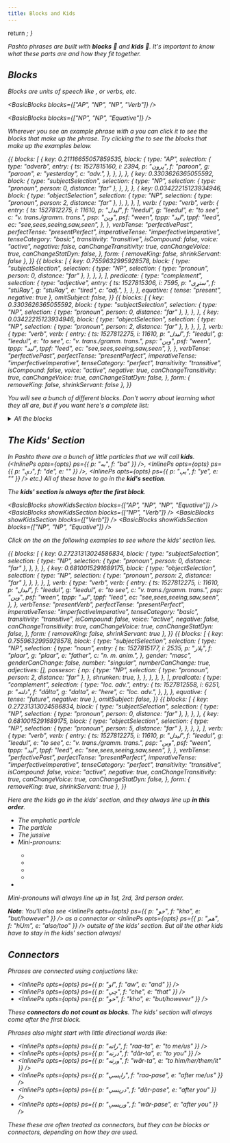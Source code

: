 ```yaml
---
title: Blocks and Kids
---
```



  return <i className="mx-1 fas fa-cubes" />;
}

Pashto phrases are built with **blocks** 🧱 and **kids** 👶. It's important to know what these parts are and how they fit together.

## Blocks

Blocks are units of speech like <NP text="NPs" />, <AP text="APs" /> or verbs, etc.

<BasicBlocks blocks={["AP", "NP", "NP", "Verb"]} />

<BasicBlocks blocks={["NP", "NP", "Equative"]} />

Wherever you see an example phrase with a <BlocksIcon /> you can click it to see the blocks that make up the phrase. Try clicking the <BlocksIcon /> to see the blocks that make up the examples below.

<EditableVPEx opts={opts} noEdit>
  {{
    blocks: [
      {
        key: 0.21116655057859535,
        block: {
          type: "AP",
          selection: {
            type: "adverb",
            entry: {
              ts: 1527815160,
              i: 2394,
              p: "پرون",
              f: "paroon",
              g: "paroon",
              e: "yesterday",
              c: "adv.",
            },
          },
        },
      },
      {
        key: 0.3303626365055592,
        block: {
          type: "subjectSelection",
          selection: {
            type: "NP",
            selection: { type: "pronoun", person: 0, distance: "far" },
          },
        },
      },
      {
        key: 0.03422215123934946,
        block: {
          type: "objectSelection",
          selection: {
            type: "NP",
            selection: { type: "pronoun", person: 2, distance: "far" },
          },
        },
      },
    ],
    verb: {
      type: "verb",
      verb: {
        entry: {
          ts: 1527812275,
          i: 11610,
          p: "لیدل",
          f: "leedul",
          g: "leedul",
          e: "to see",
          c: "v. trans./gramm. trans.",
          psp: "وین",
          psf: "ween",
          tppp: "لید",
          tppf: "leed",
          ec: "see,sees,seeing,saw,seen",
        },
      },
      verbTense: "perfectivePast",
      perfectTense: "presentPerfect",
      imperativeTense: "imperfectiveImperative",
      tenseCategory: "basic",
      transitivity: "transitive",
      isCompound: false,
      voice: "active",
      negative: false,
      canChangeTransitivity: true,
      canChangeVoice: true,
      canChangeStatDyn: false,
    },
    form: { removeKing: false, shrinkServant: false },
  }}
</EditableVPEx>

<EditableEPEx opts={opts} noEdit hideOmitSubject>
  {{
    blocks: [
      {
        key: 0.7559632995928578,
        block: {
          type: "subjectSelection",
          selection: {
            type: "NP",
            selection: { type: "pronoun", person: 0, distance: "far" },
          },
        },
      },
    ],
    predicate: {
        type: "complement",
        selection: {
          type: "adjective",
          entry: {
            ts: 1527815306,
            i: 7595,
            p: "ستړی",
            f: "stúRay",
            g: "stuRay",
            e: "tired",
            c: "adj.",
          },
        },
      },
    equative: { tense: "present", negative: true },
    omitSubject: false,
  }}
</EditableEPEx>

<EditableVPEx opts={opts} noEdit>
  {{
    blocks: [
      {
        key: 0.3303626365055592,
        block: {
          type: "subjectSelection",
          selection: {
            type: "NP",
            selection: { type: "pronoun", person: 0, distance: "far" },
          },
        },
      },
      {
        key: 0.03422215123934946,
        block: {
          type: "objectSelection",
          selection: {
            type: "NP",
            selection: { type: "pronoun", person: 2, distance: "far" },
          },
        },
      },
    ],
    verb: {
      type: "verb",
      verb: {
        entry: {
          ts: 1527812275,
          i: 11610,
          p: "لیدل",
          f: "leedul",
          g: "leedul",
          e: "to see",
          c: "v. trans./gramm. trans.",
          psp: "وین",
          psf: "ween",
          tppp: "لید",
          tppf: "leed",
          ec: "see,sees,seeing,saw,seen",
        },
      },
      verbTense: "perfectivePast",
      perfectTense: "presentPerfect",
      imperativeTense: "imperfectiveImperative",
      tenseCategory: "perfect",
      transitivity: "transitive",
      isCompound: false,
      voice: "active",
      negative: true,
      canChangeTransitivity: true,
      canChangeVoice: true,
      canChangeStatDyn: false,
    },
    form: { removeKing: false, shrinkServant: false },
  }}
</EditableVPEx>

You will see a bunch of different blocks. Don't worry about learning what they all are, but if you want here's a complete list:

<details>

{" "}
<summary>All the blocks</summary>

  <ul>
    <li>
      <NP />
    </li>
    <li>
      <AP />
    </li>
    <li>
      <Complement text="Complement" />
    </li>
    <li>Verb</li>
    <li>
      The perfective head of a Verb (a perfective prefix like{" "}
      <InlinePs opts={opts} ps={{ p: "و", f: "oo", e: "" }} />)
    </li>
    <li>Equative</li>
    <li>Past Participle (in a perfect verb)</li>
    <li>
      The negative <InlinePs opts={opts} ps={{ p: "نه", f: "nú", e: "not" }} />{" "}
      or <InlinePs opts={opts} ps={{ p: "مه", f: "mú", e: "don't" }} />
    </li>
    <li>
      The ability auxilary verb (ie. the{" "}
      <InlinePs opts={opts} ps={{ p: "شي", f: "shee" }} /> in{" "}
      <InlinePs opts={opts} ps={{ p: "کولی شي", f: "shee" }} />)
    </li>
  </ul>
  
</details>

## The Kids' Section

In Pashto there are a bunch of little particles that we will call **kids**. (<InlinePs opts={opts} ps={{ p: "به", f: "ba" }} />, <InlinePs opts={opts} ps={{ p: "دې", f: "de", e: "" }} />, <InlinePs opts={opts} ps={{ p: "یې", f: "ye", e: "" }} /> etc.) All of these have to go in the **kid's section**.

The **kids' section is always after the first block**.

<BasicBlocks showKidsSection blocks={["AP", "NP", "NP", "Equative"]} />
<BasicBlocks showKidsSection blocks={["NP", "Verb"]} />
<BasicBlocks showKidsSection blocks={["Verb"]} />
<BasicBlocks showKidsSection blocks={["NP", "NP", "Equative"]} />

Click on the <BlocksIcon /> on the following examples to see where the kids' section lies.

<EditableVPEx opts={opts} noEdit>
  {{
    blocks: [
      {
        key: 0.27231313024586834,
        block: {
          type: "subjectSelection",
          selection: {
            type: "NP",
            selection: { type: "pronoun", person: 0, distance: "far" },
          },
        },
      },
      {
        key: 0.6810015291689175,
        block: {
          type: "objectSelection",
          selection: {
            type: "NP",
            selection: { type: "pronoun", person: 2, distance: "far" },
          },
        },
      },
    ],
    verb: {
      type: "verb",
      verb: {
        entry: {
          ts: 1527812275,
          i: 11610,
          p: "لیدل",
          f: "leedul",
          g: "leedul",
          e: "to see",
          c: "v. trans./gramm. trans.",
          psp: "وین",
          psf: "ween",
          tppp: "لید",
          tppf: "leed",
          ec: "see,sees,seeing,saw,seen",
        },
      },
      verbTense: "presentVerb",
      perfectTense: "presentPerfect",
      imperativeTense: "imperfectiveImperative",
      tenseCategory: "basic",
      transitivity: "transitive",
      isCompound: false,
      voice: "active",
      negative: false,
      canChangeTransitivity: true,
      canChangeVoice: true,
      canChangeStatDyn: false,
    },
    form: { removeKing: false, shrinkServant: true },
  }}
</EditableVPEx>

<EditableEPEx opts={opts} hideOmitSubject noEdit>
  {{
    blocks: [
      {
        key: 0.7559632995928578,
        block: {
          type: "subjectSelection",
          selection: {
            type: "NP",
            selection: {
              type: "noun",
              entry: {
                ts: 1527815177,
                i: 2535,
                p: "پلار",
                f: "plaar",
                g: "plaar",
                e: "father",
                c: "n. m. anim.",
              },
              gender: "masc",
              genderCanChange: false,
              number: "singular",
              numberCanChange: true,
              adjectives: [],
              possesor: {
                np: {
                  type: "NP",
                  selection: { type: "pronoun", person: 2, distance: "far" },
                },
                shrunken: true,
              },
            },
          },
        },
      },
    ],
    predicate: {
        type: "complement",
        selection: {
          type: "loc. adv.",
          entry: {
            ts: 1527812558,
            i: 6251,
            p: "دلته",
            f: "dălta",
            g: "dalta",
            e: "here",
            c: "loc. adv.",
          },
        },
      },
    equative: { tense: "future", negative: true },
    omitSubject: false,
  }}
</EditableEPEx>

<EditableVPEx opts={opts} noEdit>
  {{
    blocks: [
      {
        key: 0.27231313024586834,
        block: {
          type: "subjectSelection",
          selection: {
            type: "NP",
            selection: { type: "pronoun", person: 0, distance: "far" },
          },
        },
      },
      {
        key: 0.6810015291689175,
        block: {
          type: "objectSelection",
          selection: {
            type: "NP",
            selection: { type: "pronoun", person: 5, distance: "far" },
          },
        },
      },
    ],
    verb: {
      type: "verb",
      verb: {
        entry: {
          ts: 1527812275,
          i: 11610,
          p: "لیدل",
          f: "leedul",
          g: "leedul",
          e: "to see",
          c: "v. trans./gramm. trans.",
          psp: "وین",
          psf: "ween",
          tppp: "لید",
          tppf: "leed",
          ec: "see,sees,seeing,saw,seen",
        },
      },
      verbTense: "perfectivePast",
      perfectTense: "presentPerfect",
      imperativeTense: "imperfectiveImperative",
      tenseCategory: "perfect",
      transitivity: "transitive",
      isCompound: false,
      voice: "active",
      negative: true,
      canChangeTransitivity: true,
      canChangeVoice: true,
      canChangeStatDyn: false,
    },
    form: { removeKing: true, shrinkServant: true },
  }}
</EditableVPEx>

Here are the kids go in the kids' section, and they always line up **in this order**.

<ul>
  <li>
    The emphatic <InlinePs opts={opts} ps={{ p: "خو", f: "kho" }} /> particle
  </li>
  <li>
    The <InlinePs opts={opts} ps={{ p: "به", f: "ba" }} /> particle
  </li>
  <li>
    The jussive <InlinePs opts={opts} ps={{ p: "دې", f: "de", e: "may" }} />
  </li>
  <li>
    <Link to="/pronouns/pronouns-mini/">Mini-pronouns</Link>:
  </li>
  <ul>
    <li>
      <InlinePs opts={opts} ps={{ p: "مې", f: "me", e: "1st pers sing" }} />
    </li>
    <li>
      <InlinePs opts={opts} ps={{ p: "دې", f: "de", e: "2nd pers sing" }} />
    </li>
    <li>
      <InlinePs opts={opts} ps={{ p: "مو", f: "mU", e: "1st/2nd pers plur" }} />
    </li>
    <li>
      <InlinePs opts={opts} ps={{ p: "یې", f: "ye", e: "3rd pers" }} />
    </li>
  </ul>
  <li>
    <InlinePs opts={opts} ps={{ p: "هم", f: "hUm", e: "also/too" }} />
  </li>
</ul>

<p>
  <Link to="/pronouns/pronouns-mini/">Mini-pronouns</Link> will always line up
  in 1st, 2rd, 3rd person order.
</p>

**Note**: You'll also see <InlinePs opts={opts} ps={{ p: "خو", f: "kho", e: "but/however" }} /> as a connector or <InlinePs opts={opts} ps={{ p: "هم", f: "hUm", e: "also/too" }} /> _outsite of the kids' section_. But all the other kids have to stay in the kids' section always!

## Connectors

Phrases are connected using conjuctions like:

- <InlinePs opts={opts} ps={{ p: "او", f: "aw", e: "and" }} />
- <InlinePs opts={opts} ps={{ p: "چې", f: "che", e: "that" }} />
- <InlinePs opts={opts} ps={{ p: "خو", f: "kho", e: "but/however" }} />

These **connectors do not count as blocks**. The <Link to="#the-kids-section">kids' section</Link> will always come after the first _block_.

Phrases also might start with little directional words like:

- <InlinePs opts={opts} ps={{ p: "راته", f: "raa-ta", e: "to me/us" }} />
- <InlinePs opts={opts} ps={{ p: "درته", f: "dăr-ta", e: "to you" }} />
- <InlinePs
    opts={opts}
    ps={{ p: "ورته", f: "wăr-ta", e: "to him/her/them/it" }}
  />
- <InlinePs opts={opts} ps={{ p: "راپسې", f: "raa-pase", e: "after me/us" }} />
- <InlinePs opts={opts} ps={{ p: "درپسې", f: "dăr-pase", e: "after you" }} />
- <InlinePs opts={opts} ps={{ p: "ورپسې", f: "wăr-pase", e: "after you" }} />

These these are often treated as connectors, but they can be blocks or connectors, depending on how they are used.
